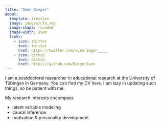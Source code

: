 ```yaml
---
title: "Sven Rieger"
about:
  template: trestles
  image: images/cfa.svg
  image-shape: rounded
  image-width: 15em
  links:
    - icon: twitter
      text: twitter
      href: https://twitter.com/svenrieger_____
    - icon: github
      text: Github
      href: https://github.com/RiegerSven
---
```




I am a postdoctoral researcher in educational research at the University of Tübingen in Germany. You can find my CV here. I am lazy in updating such things, so be patient with me.

My research interests encompass

- latent variable modeling
- causal inference
- motivation & personality development 
